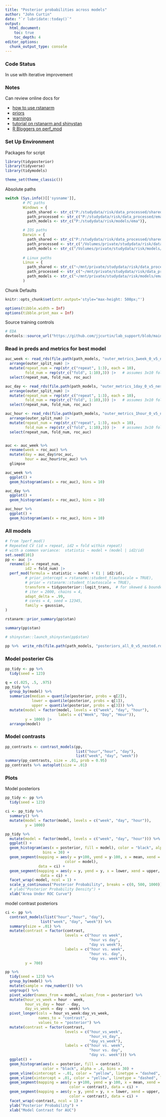```yaml
---
title: "Posterior probabilities across models"
author: "John Curtin"
date: "`r lubridate::today()`"
output: 
  html_document:
    toc: true 
    toc_depth: 4
editor_options: 
  chunk_output_type: console
---
```


### Code Status

In use with iterative improvement

### Notes
 Can review online docs for 
 
 * [how to use rstanarm](https://cran.r-project.org/web/packages/rstanarm/vignettes/rstanarm.html)
 * [priors](https://cran.r-project.org/web/packages/rstanarm/vignettes/priors.html)
 * [warnings](https://mc-stan.org/misc/warnings.html)
 * [tutorial on rstanarm and shinystan](https://www.tqmp.org/RegularArticles/vol14-2/p099/p099.pdf)
 * [R Bloggers on perf_mod](https://www.r-bloggers.com/2019/12/tidyposteriors-bayesian-approach-to-model-comparison/)
 
### Set Up Environment



Packages for script
```r
library(tidyposterior)
library(tidyverse)
library(tidymodels)

theme_set(theme_classic()) 
```

Absolute paths
```r

switch (Sys.info()[['sysname']],
        # PC paths
        Windows = {
          path_shared <- str_c("P:/studydata/risk/data_processed/shared")
          path_processed <- str_c("P:/studydata/risk/data_processed/ema")
          path_models <- str_c("P:/studydata/risk/models/ema")},

        # IOS paths
        Darwin = {
          path_shared <- str_c("P:/studydata/risk/data_processed/shared")
          path_processed <- str_c("/Volumes/private/studydata/risk/data_processed/ema")
          path_models <- str_c("/Volumes/private/studydata/risk/models/ema")},
        
        # Linux paths
        Linux = {
          path_shared <- str_c("~/mnt/private/studydata/risk/data_processed/shared")
          path_processed <- str_c("~/mnt/private/studydata/risk/data_processed/")
          path_models <- str_c("~/mnt/private/studydata/risk/models/ema")}
        )
```


Chunk Defaults
```r
knitr::opts_chunk$set(attr.output='style="max-height: 500px;"')

options(tibble.width = Inf)
options(tibble.print_max = Inf)
```


Source training controls 
```r
# EDA
devtools::source_url("https://github.com/jjcurtin/lab_support/blob/main/fun_eda.R?raw=true")
```


### Read in preds and metrics for best model

```r

auc_week <- read_rds(file.path(path_models, "outer_metrics_1week_0_v5_nested.rds")) |> 
  arrange(outer_split_num) |> 
  mutate(repeat_num = rep(str_c("repeat", 1:3), each = 10),
         fold_num = rep(str_c("fold", 1:10),3)) |>   # assumes 3x10 fold
  select(repeat_num, fold_num, roc_auc)

auc_day <- read_rds(file.path(path_models, "outer_metrics_1day_0_v5_nested.rds")) |> 
  arrange(outer_split_num) |> 
  mutate(repeat_num = rep(str_c("repeat", 1:3), each = 10),
         fold_num = rep(str_c("fold", 1:10),3)) |>   # assumes 3x10 fold
  select(repeat_num, fold_num, roc_auc)

auc_hour <- read_rds(file.path(path_models, "outer_metrics_1hour_0_v5_nested.rds")) |> 
  arrange(outer_split_num) |> 
  mutate(repeat_num = rep(str_c("repeat", 1:3), each = 10),
         fold_num = rep(str_c("fold", 1:10),3)) |>   # assumes 3x10 fold
  select(repeat_num, fold_num, roc_auc)


auc <- auc_week %>% 
  rename(week = roc_auc) %>% 
  mutate(day = auc_day$roc_auc,
         hour = auc_hour$roc_auc) %>% 
  glimpse
```

```r
auc_week %>% 
  ggplot() + 
  geom_histogram(aes(x = roc_auc), bins = 10)

auc_day %>% 
  ggplot() + 
  geom_histogram(aes(x = roc_auc), bins = 10)

auc_hour %>% 
  ggplot() + 
  geom_histogram(aes(x = roc_auc), bins = 10)
```

### All models

```r
# from ?perf_mod()
# Repeated CV (id = repeat, id2 = fold within repeat)
# with a common variance:  statistic ~ model + (model | id2/id)
set.seed(101)
pp <- auc |> 
  rename(id = repeat_num,
         id2 = fold_num) |> 
  perf_mod(formula = statistic ~ model + (1 | id2/id),
         # prior_intercept = rstanarm::student_t(autoscale = TRUE),
         # prior = rstanarm::student_t(autoscale = TRUE),
         transform = tidyposterior::logit_trans,  # for skewed & bounded AUC
         # iter = 2000, chains = 4,  
         adapt_delta = .99,
         # cores = 4, seed = 12345,
         family = gaussian, 
)  
```

```r
rstanarm::prior_summary(pp$stan)
```

```r
summary(pp$stan)
```

```r
# shinystan::launch_shinystan(pp$stan)
```

```r
pp %>%  write_rds(file.path(path_models, "posteriors_all_0_v5_nested.rds"))
```

### Model posterier CIs

```r
pp_tidy <- pp %>% 
  tidy(seed = 123)

q = c(.025, .5, .975)
pp_tidy %>% 
  group_by(model) %>% 
  summarize(median = quantile(posterior, probs = q[2]),
            lower = quantile(posterior, probs = q[1]), 
            upper = quantile(posterior, probs = q[3])) %>% 
  mutate(model = factor(model, levels = c("week", "day", "hour"),
                        labels = c("Week", "Day", "Hour")),
         y = 1000) |> 
  arrange(model)

```


### Model contrasts

```r
pp_contrasts <- contrast_models(pp, 
                                list("hour","hour", "day"), 
                                list("week", "day", "week"))
summary(pp_contrasts, size = .01, prob = 0.95)
pp_contrasts %>% autoplot(size = .01)
```

### Plots

Model posteriors
```r
pp_tidy <- pp %>% 
  tidy(seed = 123)

ci <- pp_tidy %>% 
  summary() %>% 
  mutate(model = factor(model, levels = c("week", "day", "hour")),
         y = 1000)

pp_tidy %>% 
  mutate(model = factor(model, levels = c("week", "day", "hour"))) %>%
  ggplot() + 
  geom_histogram(aes(x = posterior, fill = model), color = "black", alpha = .4, 
                 bins = 30) +
  geom_segment(mapping = aes(y = y+100, yend = y-100, x = mean, xend = mean,
                           color = model),
               data = ci) +
  geom_segment(mapping = aes(y = y, yend = y, x = lower, xend = upper, color = model),
                data = ci) +
  facet_wrap(~model, ncol = 1) +
  scale_y_continuous("Posterior Probability", breaks = c(0, 500, 1000)) +
  # ylab("Posterior Probability Density") +
  xlab("Area Under ROC Curve")
```

model contrast posteriors

```r
ci <- pp %>%
  contrast_models(list("hour","hour", "day"), 
                list("week", "day", "week")) %>% 
  summary(size = .01) %>% 
  mutate(contrast = factor(contrast, 
                           levels = c("hour vs week", 
                                      "hour vs day", 
                                      "day vs week"),
                           labels = c("hour vs. week", 
                                      "hour vs. day", 
                                      "day vs. week")),
         y = 700)

pp %>% 
  tidy(seed = 123) %>%   
  group_by(model) %>% 
  mutate(sample = row_number()) %>% 
  ungroup() %>% 
  pivot_wider(names_from = model, values_from = posterior) %>% 
  mutate(hour_vs_week = hour - week,
         hour_vs_day = hour - day,
         day_vs_week = day - week) %>% 
  pivot_longer(cols = hour_vs_week:day_vs_week,
               names_to = "contrast",
               values_to = "posterior") %>% 
  mutate(contrast = factor(contrast, 
                           levels = c("hour_vs_week", 
                                      "hour_vs_day", 
                                      "day_vs_week"),
                           labels = c("hour vs. week", 
                                      "hour vs. day", 
                                      "day vs. week"))) %>% 
  ggplot() +
  geom_histogram(aes(x = posterior, fill = contrast), 
                 color = "black", alpha = .4, bins = 30) +
  geom_vline(xintercept = -.01, color = "yellow", linetype = "dashed", linewidth = 1) +
  geom_vline(xintercept = .01, color = "yellow", linetype = "dashed", linewidth = 1) +
  geom_segment(mapping = aes(y = y+100, yend = y-100, x = mean, xend = mean,
                             color = contrast), data = ci) +
  geom_segment(mapping = aes(y = y, yend = y, x = lower, xend = upper, 
                             color = contrast), data = ci) +
  facet_wrap(~contrast, ncol = 1) +
  ylab("Posterior Probability") +
  xlab("Model Contrast for AUC")
```


